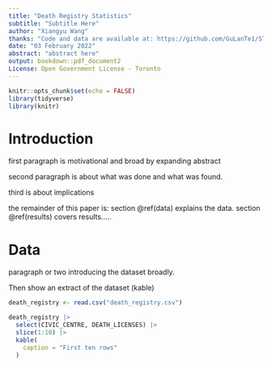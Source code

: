 ---
title: "Death Registry Statistics"
subtitle: "Subtitle Here"
author: "Xiangyu Wang"
thanks: "Code and data are available at: https://github.com/GuLanTe1/STA304_2022_A1.git."
date: "03 February 2022"
abstract: "abstract here"
output: bookdown::pdf_document2
License: Open Government License - Toronto
---

```{r setup, include=FALSE}
knitr::opts_chunk$set(echo = FALSE)
library(tidyverse)
library(knitr)
```

# Introduction

first paragraph is motivational and broad by expanding abstract

second paragraph is about what was done and what was found.

third is about implications

the remainder of this paper is: section \@ref(data) explains the data. section \@ref(results) covers results.....

# Data

paragraph or two introducing the dataset broadly.

Then show an extract of the dataset (kable)

```{r}

death_registry <- read.csv("death_registry.csv")

death_registry |>
  select(CIVIC_CENTRE, DEATH_LICENSES) |>
  slice(1:10) |>
  kable(
    caption = "First ten rows"
  )
```











